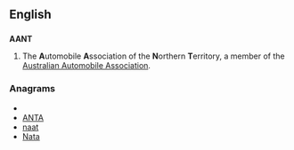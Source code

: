 ==English==
==={{acronym}}===
'''AANT'''

# The '''A'''utomobile '''A'''ssociation of the '''N'''orthern '''T'''erritory, a member of the [[w:Australian Automobile Association|Australian Automobile Association]].

===Anagrams===
* {{alphagram|aant}}
* [[ANTA#English|ANTA]]
* [[naat#English|naat]]
* [[Nata#English|Nata]]